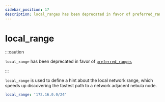 ```yaml
---
sidebar_position: 17
description: local_ranges has been deprecated in favor of preferred_ranges
---
```


# local_range

:::caution

`local_range` has been deprecated in favor of [`preferred_ranges`](/docs/config/preferred-ranges/)

:::

`local_range` is used to define a hint about the local network range, which speeds up discovering the fastest path to a
network adjacent nebula node.

```yml
local_range: '172.16.0.0/24'
```
